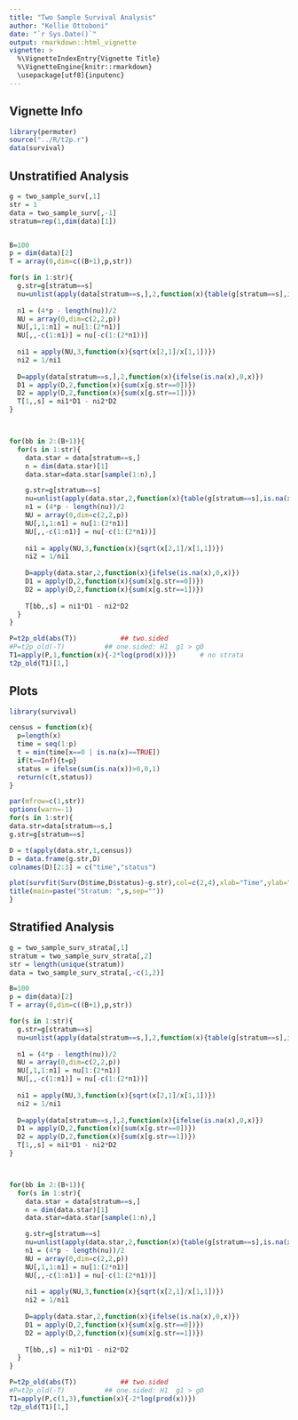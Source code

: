 ```yaml
---
title: "Two Sample Survival Analysis"
author: "Kellie Ottoboni"
date: "`r Sys.Date()`"
output: rmarkdown::html_vignette
vignette: >
  %\VignetteIndexEntry{Vignette Title}
  %\VignetteEngine{knitr::rmarkdown}
  \usepackage[utf8]{inputenc}
---
```



## Vignette Info

```r
library(permuter)
source("../R/t2p.r")
data(survival)
```

## Unstratified Analysis

```r
g = two_sample_surv[,1]
str = 1
data = two_sample_surv[,-1]			
stratum=rep(1,dim(data)[1])


B=100
p = dim(data)[2]
T = array(0,dim=c((B+1),p,str))

for(s in 1:str){
  g.str=g[stratum==s]
  nu=unlist(apply(data[stratum==s,],2,function(x){table(g[stratum==s],is.na(x))}))
  
  n1 = (4*p - length(nu))/2
  NU = array(0,dim=c(2,2,p))
  NU[,1,1:n1] = nu[1:(2*n1)]
  NU[,,-c(1:n1)] = nu[-c(1:(2*n1))]
  
  ni1 = apply(NU,3,function(x){sqrt(x[2,1]/x[1,1])})
  ni2 = 1/ni1
  
  D=apply(data[stratum==s,],2,function(x){ifelse(is.na(x),0,x)})
  D1 = apply(D,2,function(x){sum(x[g.str==0])})
  D2 = apply(D,2,function(x){sum(x[g.str==1])})
  T[1,,s] = ni1*D1 - ni2*D2
}



for(bb in 2:(B+1)){
  for(s in 1:str){ 
    data.star = data[stratum==s,]
    n = dim(data.star)[1]
    data.star=data.star[sample(1:n),]

    g.str=g[stratum==s]
    nu=unlist(apply(data.star,2,function(x){table(g[stratum==s],is.na(x))}))
    n1 = (4*p - length(nu))/2
    NU = array(0,dim=c(2,2,p))
    NU[,1,1:n1] = nu[1:(2*n1)]
    NU[,,-c(1:n1)] = nu[-c(1:(2*n1))]
    
    ni1 = apply(NU,3,function(x){sqrt(x[2,1]/x[1,1])})
    ni2 = 1/ni1
    
    D=apply(data.star,2,function(x){ifelse(is.na(x),0,x)})
    D1 = apply(D,2,function(x){sum(x[g.str==0])})
    D2 = apply(D,2,function(x){sum(x[g.str==1])})
    
    T[bb,,s] = ni1*D1 - ni2*D2
  }
}

P=t2p_old(abs(T))			## two.sided
#P=t2p_old(-T)			## one.sided: H1  g1 > g0	
T1=apply(P,1,function(x){-2*log(prod(x))})		# no strata 
t2p_old(T1)[1,]
```

## Plots
```r
library(survival)

census = function(x){
  p=length(x)
  time = seq(1:p)
  t = min(time[x==0 | is.na(x)==TRUE])
  if(t==Inf){t=p}
  status = ifelse(sum(is.na(x))>0,0,1)
  return(c(t,status))
}

par(mfrow=c(1,str))
options(warn=-1)
for(s in 1:str){
data.str=data[stratum==s,]
g.str=g[stratum==s]

D = t(apply(data.str,1,census))
D = data.frame(g.str,D)
colnames(D)[2:3] = c("time","status") 

plot(survfit(Surv(D$time,D$status)~g.str),col=c(2,4),xlab="Time",ylab="S(t)",conf.int=FALSE)
title(main=paste("Stratum: ",s,sep=""))
}
```

## Stratified Analysis

```r
g = two_sample_surv_strata[,1]
stratum = two_sample_surv_strata[,2]
str = length(unique(stratum))
data = two_sample_surv_strata[,-c(1,2)]    	

B=100
p = dim(data)[2]
T = array(0,dim=c((B+1),p,str))

for(s in 1:str){
  g.str=g[stratum==s]
  nu=unlist(apply(data[stratum==s,],2,function(x){table(g[stratum==s],is.na(x))}))
  
  n1 = (4*p - length(nu))/2
  NU = array(0,dim=c(2,2,p))
  NU[,1,1:n1] = nu[1:(2*n1)]
  NU[,,-c(1:n1)] = nu[-c(1:(2*n1))]
  
  ni1 = apply(NU,3,function(x){sqrt(x[2,1]/x[1,1])})
  ni2 = 1/ni1
  
  D=apply(data[stratum==s,],2,function(x){ifelse(is.na(x),0,x)})
  D1 = apply(D,2,function(x){sum(x[g.str==0])})
  D2 = apply(D,2,function(x){sum(x[g.str==1])})
  T[1,,s] = ni1*D1 - ni2*D2
}



for(bb in 2:(B+1)){
  for(s in 1:str){ 
    data.star = data[stratum==s,]
    n = dim(data.star)[1]
    data.star=data.star[sample(1:n),]

    g.str=g[stratum==s]
    nu=unlist(apply(data.star,2,function(x){table(g[stratum==s],is.na(x))}))
    n1 = (4*p - length(nu))/2
    NU = array(0,dim=c(2,2,p))
    NU[,1,1:n1] = nu[1:(2*n1)]
    NU[,,-c(1:n1)] = nu[-c(1:(2*n1))]
    
    ni1 = apply(NU,3,function(x){sqrt(x[2,1]/x[1,1])})
    ni2 = 1/ni1
    
    D=apply(data.star,2,function(x){ifelse(is.na(x),0,x)})
    D1 = apply(D,2,function(x){sum(x[g.str==0])})
    D2 = apply(D,2,function(x){sum(x[g.str==1])})
    
    T[bb,,s] = ni1*D1 - ni2*D2
  }
}

P=t2p_old(abs(T))			## two.sided
#P=t2p_old(-T)			## one.sided: H1  g1 > g0	
T1=apply(P,c(1,3),function(x){-2*log(prod(x))})
t2p_old(T1)[1,]
```